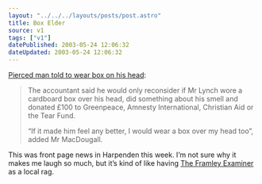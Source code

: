 ```yaml
---
layout: "../../../layouts/posts/post.astro"
title: Box Elder
source: v1
tags: ["v1"]
datePublished: 2003-05-24 12:06:32
dateUpdated: 2003-05-24 12:06:32
---
```


[Pierced man told to wear box on his head][1]:

> The accountant said he would only reconsider if Mr Lynch wore a cardboard box over his head, did something about his smell and donated &pound;100 to Greenpeace, Amnesty International, Christian Aid or the Tear Fund.
>
> &#8220;If it made him feel any better, I would wear a box over my head too&#8221;, added Mr MacDougall.

This was front page news in Harpenden this week. I&#8217;m not sure why it makes me laugh so much, but it&#8217;s kind of like having [The Framley Examiner][2] as a local rag.

[1]: http://www.stalbansobserver.co.uk/news/display.var.731642.index.pierced_man_told_to_wear_box_on_his_head.html "St Albans Observer: Pierced Man Told to Wear Box on His Head"
[2]: http://www.framleyexaminer.com/
